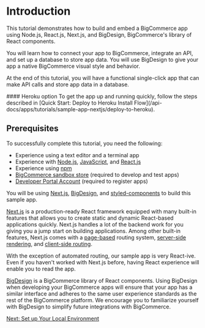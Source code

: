 # Introduction



This tutorial demonstrates how to build and embed a BigCommerce app using Node.js, React.js, Next.js, and BigDesign, BigCommerce's library of React components.

You will learn how to connect your app to BigCommerce, integrate an API, and set up a database to store app data. You will use BigDesign to give your app a native BigCommerce visual style and behavior.

At the end of this tutorial, you will have a functional single-click app that can make API calls and store app data in a database.

<Callout type="info">
  #### Heroku option
  To get the app up and running quickly, follow the steps described in [Quick Start: Deploy to Heroku Install Flow](/api-docs/apps/tutorials/sample-app-nextjs/deploy-to-heroku). 
</Callout>


## Prerequisites

To successfully complete this tutorial, you need the following:

* Experience using a text editor and a terminal app
* Experience with [Node.js](https://nodejs.org/en/), [JavaScript](https://developer.mozilla.org/en-US/docs/Web/JavaScript), and [React.js](https://www.reactjs.org/)
* Experience using [npm](https://www.npmjs.com/)
* [BigCommerce sandbox store](/docs/start/about/sandboxes) (required to develop and test apps)
* [Developer Portal Account](https://devtools.bigcommerce.com/) (required to register apps)

You will be using [Next.js](https://nextjs.org/), [BigDesign](https://developer.bigcommerce.com/big-design), and [styled-components](https://styled-components.com/docs) to build this sample app.

[Next.js](https://nextjs.org/) is a production-ready React framework equipped with many built-in features that allows you to create static and dynamic React-based applications quickly. Next.js handles a lot of the backend work for you giving you a jump start on building applications. Among other built-in features, Next.js comes with a [page-based](https://nextjs.org/docs/basic-features/pages) routing system, [server-side rendering](https://nextjs.org/docs/basic-features/pages#server-side-rendering), and [client-side routing](https://nextjs.org/docs/routing/introduction#linking-between-pages).

With the exception of automated routing, our sample app is very React-ive. Even if you haven't worked with Next.js before, having React experience will enable you to read the app.

[BigDesign](https://developer.bigcommerce.com/big-design) is a BigCommerce library of React components. Using BigDesign when developing your BigCommerce apps will ensure that your app has a similar interface and adheres to the same user experience standards as the rest of the BigCommerce platform. We encourage you to familiarize yourself with BigDesign to simplify future integrations with BigCommerce.

[Next: Set up Your Local Environment](/docs/integrations/apps/tutorial/nextjs-setup)
